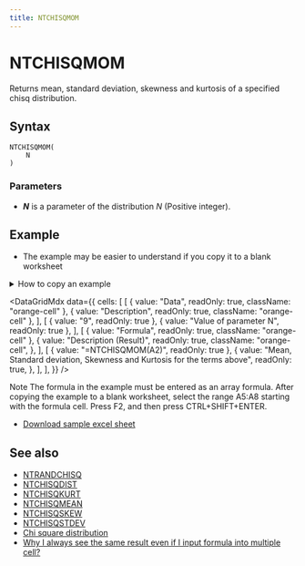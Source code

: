 ```yaml
---
title: NTCHISQMOM
---
```



# NTCHISQMOM

Returns mean, standard deviation, skewness and kurtosis of a specified chisq distribution.

## Syntax

```excel
NTCHISQMOM(
    N
)
```

### Parameters

- **_N_** is a parameter of the distribution $N$ (Positive integer).

## Example

- The example may be easier to understand if you copy it to a blank worksheet

<details>
  <summary>How to copy an example</summary>

1.  Create a blank workbook or worksheet.
2.  Select the example in the Help topic.

    **Note**  Do not select the row or column headers.

    ![Selecting an example from Help](./../../assets/functions/HowToCopy.png)

    Selecting an example from Help

3.  Press CTRL+C.
4.  In the worksheet, select cell A1, and press CTRL+V.
5.  To switch between viewing the results and viewing the formulas that return the results, press CTRL+` (grave accent), or on the **Tools** menu, point to **Formula Auditing**, and then click **Formula Auditing Mode**.

</details>

<DataGridMdx
  data={{
    cells: [
      [
        { value: "Data", readOnly: true, className: "orange-cell" },
        { value: "Description", readOnly: true, className: "orange-cell" },
      ],
      [
        { value: "9", readOnly: true },
        { value: "Value of parameter N", readOnly: true },
      ],
      [
        { value: "Formula", readOnly: true, className: "orange-cell" },
        {
          value: "Description (Result)",
          readOnly: true,
          className: "orange-cell",
        },
      ],
      [
        { value: "=NTCHISQMOM(A2)", readOnly: true },
        {
          value:
            "Mean, Standard deviation, Skewness and Kurtosis for the terms above",
          readOnly: true,
        },
      ],
    ],
  }}
/>

Note The formula in the example must be entered as an array formula. After copying the example to a blank worksheet, select the range A5:A8 starting with the formula cell. Press F2, and then press CTRL+SHIFT+ENTER.

- [Download sample excel sheet](https://www.ntrand.com/files/NtRand2.zip)

## See also

- [NTRANDCHISQ](https://www.ntrand.com/ntrandchisq/)
- [NTCHISQDIST](https://www.ntrand.com/ntchisqdist/)
- [NTCHISQKURT](https://www.ntrand.com/ntchisqkurt/)
- [NTCHISQMEAN](https://www.ntrand.com/ntchisqmean/)
- [NTCHISQSKEW](https://www.ntrand.com/ntchisqskew/)
- [NTCHISQSTDEV](https://www.ntrand.com/ntchisqstdev/)
- [Chi square distribution](https://www.ntrand.com/chi-square-distribution/)
- [Why I always see the same result even if I input formula into multiple cell?](https://www.ntrand.com/faq/#local_CtrlShiftEnter)
